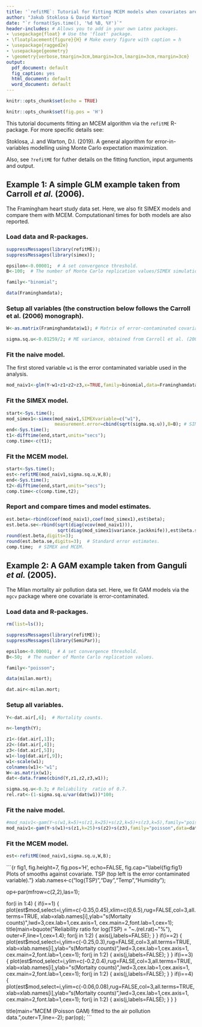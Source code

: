 ```yaml
---
title: '`refitME`: Tutorial for fitting MCEM models when covariates are subject to measurement error/error-in-variables'
author: "Jakub Stoklosa & David Warton"
date: "`r format(Sys.time(), '%d %B, %Y')`"
header-includes: # Allows you to add in your own Latex packages.
- \usepackage{float} # Use the 'float' package.
- \floatplacement{figure}{H} # Make every figure with caption = h
- \usepackage{ragged2e}
- \usepackage{geometry}
- \geometry{verbose,tmargin=3cm,bmargin=3cm,lmargin=3cm,rmargin=3cm}
output:
  pdf_document: default
  fig_caption: yes
  html_document: default
  word_document: default
---
```


```r
knitr::opts_chunk$set(echo = TRUE)
```

```r
knitr::opts_chunk$set(fig.pos = 'H')
```

This tutorial documents fitting an MCEM algorithm via the `refitME` R-package. For more specific details see:

Stoklosa, J. and Warton, D.I. (2019). A general algorithm for error-in-variables modelling using Monte Carlo expectation maximization.

Also, see ```?refitME``` for futher details on the fitting function, input arguments and output.

## Example 1: A simple GLM example taken from Carroll _et al._ (2006). 

The Framingham heart study data set. Here, we also fit SIMEX models and compare them with MCEM. Computationanl times for both models are also reported.

### Load data and R-packages.

```r
suppressMessages(library(refitME));
suppressMessages(library(simex));

epsilon<-0.00001;  # A set convergence threshold.
B<-100;  # The number of Monte Carlo replication values/SIMEX simulations.

family<-"binomial";

data(Framinghamdata);
```

### Setup all variables (the construction below follows the Carroll et al. (2006) monograph).

```r
W<-as.matrix(Framinghamdata$w1); # Matrix of error-contaminated covariate.

sigma.sq.u<-0.01259/2; # ME variance, obtained from Carroll et al. (2006) monograph.
```

### Fit the naive model.

The first stored variable `w1` is the error contaminated variable used in the analysis.

```r
mod_naiv1<-glm(Y~w1+z1+z2+z3,x=TRUE,family=binomial,data=Framinghamdata); 
```

### Fit the SIMEX model.

```r
start<-Sys.time();
mod_simex1<-simex(mod_naiv1,SIMEXvariable=c("w1"),
                  measurement.error=cbind(sqrt(sigma.sq.u)),B=B); # SIMEX.
end<-Sys.time();
t1<-difftime(end,start,units="secs");
comp.time<-c(t1);
```

### Fit the MCEM model.

```r
start<-Sys.time();
est<-refitME(mod_naiv1,sigma.sq.u,W,B);
end<-Sys.time();
t2<-difftime(end,start,units="secs");
comp.time<-c(comp.time,t2);
```

### Report and compare times and model estimates.

```r
est.beta<-rbind(coef(mod_naiv1),coef(mod_simex1),est$beta);
est.beta.se<-rbind(sqrt(diag(vcov(mod_naiv1))),
                   sqrt(diag(mod_simex1$variance.jackknife)),est$beta.se2);
round(est.beta,digits=3);
round(est.beta.se,digits=3);  # Standard error estimates.
comp.time;  # SIMEX and MCEM.
```

\clearpage

## Example 2: A GAM example taken from Ganguli _et al._ (2005).

The Milan mortality air pollution data set. Here, we fit GAM models via the `mgcv` package where one covariate is error-contaminated.

### Load data and R-packages.

```r
rm(list=ls());

suppressMessages(library(refitME));
suppressMessages(library(SemiPar));

epsilon<-0.00001;  # A set convergence threshold.
B<-50;  # The number of Monte Carlo replication values.

family<-"poisson";

data(milan.mort);

dat.air<-milan.mort;
```

### Setup all variables.

```r
Y<-dat.air[,6];  # Mortality counts.

n<-length(Y);

z1<-(dat.air[,1]);
z2<-(dat.air[,4]);
z3<-(dat.air[,5]);
w1<-log(dat.air[,9]);
w1<-scale(w1);
colnames(w1)<-"w1";
W<-as.matrix(w1);
dat<-data.frame(cbind(Y,z1,z2,z3,w1));

sigma.sq.u<-0.3; # Reliability  ratio of 0.7.
rel.rat<-(1-sigma.sq.u/var(dat$w1))*100;
```

### Fit the naive model.

```r

#mod_naiv1<-gam(Y~s(w1,k=5)+s(z1,k=25)+s(z2,k=5)+s(z3,k=5),family="poisson",data=dat);
mod_naiv1<-gam(Y~s(w1)+s(z1,k=25)+s(z2)+s(z3),family="poisson",data=dat);
```

### Fit the MCEM model.

```r
est<-refitME(mod_naiv1,sigma.sq.u,W,B);
```

```{r fig1, fig.height=7, fig.pos='H', echo=FALSE, fig.cap="\\label{fig:fig1} Plots of smooths against covariate. TSP (top left is the error contaminated variable)."}
xlab.names<-c("log(TSP)","Day","Temp","Humidity");

op<-par(mfrow=c(2,2),las=1);

for(i in 1:4)
  {
  if(i==1)
    {
    plot(est$mod,select=i,ylim=c(-0.35,0.45),xlim=c(0,6.5),rug=FALSE,col=3,all.terms=TRUE,
         xlab=xlab.names[i],ylab="s(Mortaity counts)",lwd=3,cex.lab=1,cex.axis=1,
         cex.main=2,font.lab=1,cex=1);
    title(main=bquote("Reliability ratio for log(TSP) = "~.(rel.rat)~"%"),
          outer=F,line=1,cex=1.4);
    for(j in 1:2)
      {
      axis(j,labels=FALSE);
      }
    }
  if(i==2)
    {
    plot(est$mod,select=i,ylim=c(-0.25,0.3),rug=FALSE,col=3,all.terms=TRUE,
         xlab=xlab.names[i],ylab="s(Mortaity counts)",lwd=3,cex.lab=1,cex.axis=1,
         cex.main=2,font.lab=1,cex=1);
    for(j in 1:2)
      {
      axis(j,labels=FALSE);
      }
    }
  if(i==3)
    {
    plot(est$mod,select=i,ylim=c(-0.2,0.4),rug=FALSE,col=3,all.terms=TRUE,
         xlab=xlab.names[i],ylab="s(Mortaity counts)",lwd=3,cex.lab=1,cex.axis=1,
         cex.main=2,font.lab=1,cex=1);
    for(j in 1:2)
      {
      axis(j,labels=FALSE);
      }
    }
  if(i==4)
    {
    plot(est$mod,select=i,ylim=c(-0.06,0.08),rug=FALSE,col=3,all.terms=TRUE,
         xlab=xlab.names[i],ylab="s(Mortaity counts)",lwd=3,cex.lab=1,cex.axis=1,
         cex.main=2,font.lab=1,cex=1);
    for(j in 1:2)
      {
      axis(j,labels=FALSE);
      }
    }
  }

title(main="MCEM (Poisson GAM) fitted to the air pollution data.",outer=T,line=-2);
par(op);
```
